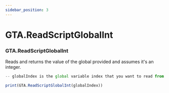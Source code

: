 ```yaml
---
sidebar_position: 3
---
```


# GTA.ReadScriptGlobalInt

### GTA.ReadScriptGlobalInt
Reads and returns the value of the global provided and assumes it's an integer.

```jsx title="ReadScriptGlobalInt Example"
-- globalIndex is the global variable index that you want to read from. This can be found in the GTA scripts.

print(GTA.ReadScriptGlobalInt(globalIndex))
```